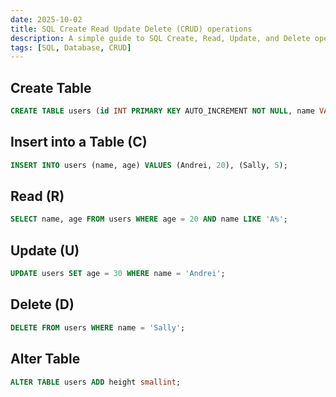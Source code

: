 ```yaml
---
date: 2025-10-02
title: SQL Create Read Update Delete (CRUD) operations
description: A simple guide to SQL Create, Read, Update, and Delete operations.
tags: [SQL, Database, CRUD]
---
```


## Create Table

```sql
CREATE TABLE users (id INT PRIMARY KEY AUTO_INCREMENT NOT NULL, name VARCHAR(100) NOT NULL, age INT);
```

## Insert into a Table (C)

```sql
INSERT INTO users (name, age) VALUES (Andrei, 20), (Sally, 5);
```

## Read (R)

```sql
SELECT name, age FROM users WHERE age = 20 AND name LIKE 'A%';
```

## Update (U)

```sql
UPDATE users SET age = 30 WHERE name = 'Andrei';
```

## Delete (D)

```sql
DELETE FROM users WHERE name = 'Sally';
```

## Alter Table

```sql
ALTER TABLE users ADD height smallint;
```
